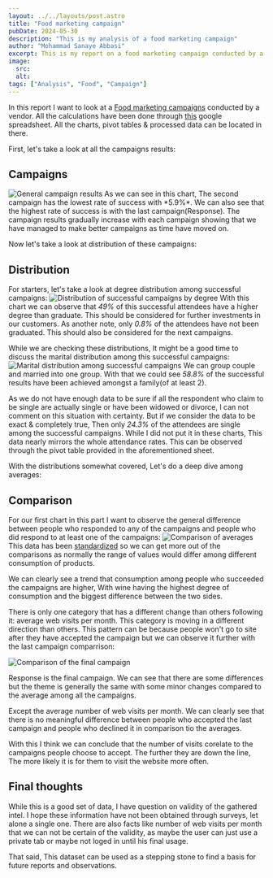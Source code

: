 ```yaml
---
layout: ../../layouts/post.astro
title: "Food marketing campaign"
pubDate: 2024-05-30
description: "This is my analysis of a food marketing campaign"
author: "Mohammad Sanaye Abbasi"
excerpt: This is my report on a food marketing campaign conducted by a vendor
image:
  src:
  alt:
tags: ["Analysis", "Food", "Campaign"]
---
```


In this report I want to look at a [Food  marketing campaigns](https://www.kaggle.com/datasets/rodsaldanha/arketing-campaign) conducted by a vendor.
All the calculations have been done through [this](https://docs.google.com/spreadsheets/d/1PrKcARDDJNMXsNhy2G5cEhUJa18uTWQ65qcaUFor9Kc/edit?usp=sharing) google spreadsheet.
All the charts, pivot tables & processed data can be located in there.

First, let's take a look at all the campaigns results:

## Campaigns
<Image src={Campaigns} alt="General campaign results"/>
As we can see in this chart, The second campaign has the lowest rate of success with *5.9%*. We can also see that the highest rate of success is with the last campaign(Response).
The campaign results gradually increase with each campaign showing that we have managed to make better campaigns as time have moved on.

Now let's take a look at distribution of these campaigns:

## Distribution
For starters, let's take a look at degree distribution among successful campaigns:
<Image src={Degree} alt='Distribution of successful campaigns by degree' />
With this chart we can observe that *49%* of this successful attendees have a higher degree than graduate. This should be considered for further investments in our customers.
As another note, only *0.8%* of the attendees have not been graduated. This should also be considered for the next campaigns.

While we are checking these distributions, It might be a good time to discuss the marital distribution among this successful campaigns:
<Image src={Marital} alt='Marital distribution among successful campaigns' />
We can group couple and married into one group. With that we could see *58.8%* of the successful results have been achieved amongst a family(of at least 2).

As we do not have enough data to be sure if all the respondent who claim to be single are actually single or have been widowed or divorce, I can not comment on this situation with certainty.
But if we consider the data to be exact & completely true, Then only *24.3%* of the attendees are single among the successful campaigns. While I did not put it in these charts, This data nearly mirrors the whole attendance rates.
This can be observed through the pivot table provided in the aforementioned sheet. 

With the distributions somewhat covered, Let's do a deep dive among averages:

## Comparison
For our first chart in this part I want to observe the general difference between people who responded to any of the campaigns and people who did respond to at least one of the campaigns:
<Image src={Averages} alt='Comparison of averages' />
This data has been [standardized](https://en.wikipedia.org/wiki/Standardization) so we can get more out of the comparisons as normally the range of values would differ among different consumption of products.

We can clearly see a trend that consumption among people who succeeded the campaigns are higher, With wine having the highest degree of consumption and the biggest difference between the two sides.

There is only one category that has a different change than others following it: average web visits per month. This category is moving in a different direction than others. This pattern can be because people won't go to site after they have accepted the campaign but we can observe it further with the last campaign comparrison:

<Image src={Response} alt='Comparison of the final campaign'/>

Response is the final campaign. We can see that there are some differences but the theme is generally the same with some minor changes compared to the average among all the campaigns.

Except the average number of web visits per month. We can clearly see that there is no meaningful difference between people who accepted the last campaign and people who declined it in comparison tio the averages.

With this I think we can conclude that the number of visits corelate to the campaigns people choose to accept. The further they are down the line, The more likely it is for them to visit the website more often.

## Final thoughts
While this is a good set of data, I have question on validity of the gathered intel. I hope these information have not been obtained through surveys, let alone a single one. 
There are also facts like number of web visits per month that we can not be certain of the validity, as maybe the user can just use a private tab or maybe not loged in until his final usage.

That said, This dataset can be used as a stepping stone to find a basis for future reports and observations.